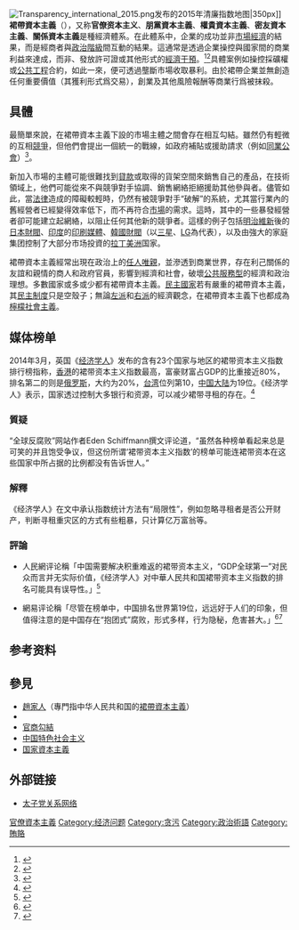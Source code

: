 {{multiple issues|
{{external links|time=2020-03-18T08:01:30+00:00}}
{{globalize|time=2020-03-18T08:01:30+00:00}}
{{pov|time=2020-03-18T08:01:30+00:00}}
}}
[[File:Transparency_international_2015.png|thumb]]发布的2015年清廉指数地图|350px]]
'''裙帶資本主義'''（{{lang-en|Crony capitalism}}），又称'''官僚资本主义'''、'''朋黨資本主義'''、'''權貴資本主義'''、'''密友資本主義'''、'''關係資本主義'''是種經濟體系。在此體系中，企業的成功並非[[市场经济|市場經濟]]的結果，而是經商者與[[政治|政治階級]]間互動的結果。這通常是透過企業操控與國家間的商業利益來達成，而非{{le|優惠稅率|Tax break}}、發放許可證或其他形式的[[經濟干預主義|經濟干預]]。<ref>{{cite web|title=Crony Capitalism and the East Asian Currency and Financial 'Crises'|url=http://www.cis.org.au/publications/policy-magazine/article/2877-feature-crony-capitalism-and-the-east-asian-currency-and-financial-crises|access-date=July 22, 2012|author=Helen Hughes|date=Spring 1999|quote=Japan's dismal performance in the 1990s and the East Asian collapses of 1997 indicate that [[dirigisme|dirigisme]] can only boost economies in the short run and at high cost.  It breaks down in the long run (Lindsey and Lukas 1998).|volume=15|issue=3|magazine=Policy|archive-date=2018-08-10|archive-url=https://web.archive.org/web/20180810112915/http://www.cis.org.au/publications/policy-magazine/article/2877-feature-crony-capitalism-and-the-east-asian-currency-and-financial-crises/|dead-url=no}}</ref><ref name="NYT-20140327">{{cite news|last=Kristof|first=Nicholas|author-link=Nicholas Kristof|title=A Nation of Takers?|url=https://www.nytimes.com/2014/03/27/opinion/kristof-a-nation-of-takers.html|date=March 27, 2014|work=[[The_New_York_Times|The New York Times]]|access-date=March 27, 2014|archive-date=2018-09-23|archive-url=https://web.archive.org/web/20180923011532/https://www.nytimes.com/2014/03/27/opinion/kristof-a-nation-of-takers.html|dead-url=no}}</ref>具體案例如操控採礦權或[[公共工程|公共工程]]合約，如此一來，便可透過壟斷市場收取暴利。由於裙帶企業並無創造任何重要價值（其獲利形式爲交易），創業及其他風險報酬等商業行爲被抹殺。

== 具體 ==
最簡單來說，在裙帶資本主義下設的市場主體之間會存在相互勾結。雖然仍有輕微的互相[[競爭|競爭]]，但他們會提出一個統一的戰線，如政府補貼或援助請求（例如[[同業公會|同業公會]]）<ref>{{cite web|accessdate=2014-06-01|url=http://intl.ce.cn/sjjj/qy/201207/26/t20120726_23528039.shtml|title=必须根除裙带资本主义|publisher=[[中国经济网|中国经济网]]|archive-url=https://web.archive.org/web/20140605051752/http://intl.ce.cn/sjjj/qy/201207/26/t20120726_23528039.shtml|archive-date=2014-06-05|dead-url=yes}}</ref>。

新加入市場的主體可能很難找到[[貸款|貸款]]或取得的貨架空間來銷售自己的產品，在技術領域上，他們可能從來不與競爭對手協調、銷售網絡拒絕援助其他參與者。儘管如此，當[[法律|法律]]造成的障礙較輕時，仍然有被競爭對手“破解”的系統，尤其當行業內的舊經營者已經變得效率低下，而不再符合[[市場|市場]]的需求。這時，其中的一些暴發經營者卻可能建立起網絡，以阻止任何其他新的競爭者。這樣的例子包括[[明治維新|明治維新]]後的[[日本財閥|日本財閥]]、[[印度|印度]]的[[印刷|印刷]][[传播媒体|媒體]]、[[韩国财阀|韓國財閥]]（以[[三星集團|三星]]、[[LG集团|LG]]為代表），以及由強大的家庭集团控制了大部分市场投資的[[拉丁美洲|拉丁美洲]]国家。

裙帶資本主義經常出現在政治上的[[任人唯親|任人唯親]]，並滲透到商業世界，存在利己關係的友誼和親情的商人和政府官員，影響到經濟和社會，破壞[[公共物品|公共服務型]]的經濟和政治理想。多數國家或多或少都有裙帶資本主義。[[民主國家|民主國家]]若有嚴重的裙帶資本主義，其[[民主制度分类|民主制度]]只是空殼子；無論[[左派|左派]]和[[右派|右派]]的經濟觀念，在裙帶資本主義下也都成為[[檸檬社會主義|檸檬社會主義]]。

== 媒体榜单 ==
2014年3月，英国《[[经济学人|经济学人]]》发布的含有23个国家与地区的裙带资本主义指数排行榜指称，[[香港|香港]]的裙带资本主义指数最高，富豪财富占GDP的比重接近80%，排名第二的则是[[俄罗斯|俄罗斯]]，大约为20%，[[台湾|台湾]]位列第10，[[中国大陆|中国大陆]]为19位。《经济学人》表示，国家透过控制大多银行和资源，可以减少裙带寻租的存在。<ref>{{citenews|url=http://www.guancha.cn/economy/2014_05_05_226760.shtml|title=《经济学人》裙带资本主义指数排行榜：香港第一 中国落后于美国|publisher=[[观察者网|观察者网]]|accessdate=2014-06-23|archive-date=2014-06-11|archive-url=https://web.archive.org/web/20140611100725/http://www.guancha.cn/economy/2014_05_05_226760.shtml|dead-url=no}}</ref>

=== 質疑 ===
“全球反腐败”网站作者Eden Schiffmann撰文评论道，“虽然各种榜单看起来总是可笑的并且饱受争议，但这份所谓‘裙带资本主义指数’的榜单可能连裙带资本在这些国家中所占据的比例都没有告诉世人。”

=== 解釋 ===
《经济学人》在文中承认指数统计方法有“局限性”，例如忽略寻租者是否公开财产，判断寻租重灾区的方式有些粗暴，只计算亿万富翁等。

=== 評論 ===

* 人民網评论稱「中国需要解决积重难返的裙带资本主义，“GDP全球第一”对民众而言并无实际价值，《经济学人》对中華人民共和国裙带资本主义指数的排名可能具有误导性。」<ref>{{cite web|url=http://paper.people.com.cn/gjjrb/html/2014-05/19/content_1429505.htm|title=香港的资本主义有多“裙带”|publisher=人民网|date=2014年5月19日|language=zh-hans|accessdate=2014年7月1日|archive-date=2014年8月8日|archive-url=https://web.archive.org/web/20140808034835/http://paper.people.com.cn/gjjrb/html/2014-05/19/content_1429505.htm|dead-url=no}}</ref>

* 網易评论稱「尽管在榜单中，中国排名世界第19位，远远好于人们的印象，但值得注意的是中国存在“抱团式”腐败，形式多样，行为隐秘，危害甚大。」<ref>{{cite web|url=http://www.21ccom.net/articles/dlpl/cjpl/2014/0508/105696.html|title=邓聿文：中国GDP、贫富差距双双超美|publisher=[[共识网|共识网]]|date=2014-05-08|language=zh-hans|archiveurl=https://web.archive.org/web/20160305011603/http://www.21ccom.net/articles/dlpl/cjpl/2014/0508/105696.html|archivedate=2016-03-05|deadurl=yes|access-date=2014-07-01}}</ref><ref>{{cite web|url=http://money.163.com/14/0523/02/9ST8D5IO00253B0H.html|title=“全球裙带资本主义指数”昭示了什么|publisher=网易|date=2014-05-23|language=zh-hans|access-date=2014-07-01|archive-url=https://web.archive.org/web/20140809194624/http://money.163.com/14/0523/02/9ST8D5IO00253B0H.html|archive-date=2014-08-09|dead-url=yes}}</ref>

== 参考资料 ==
{{reflist}}

== 參見 ==
* [[趙家人|趙家人]]（專門指中华人民共和国的[[裙帶資本主義|裙帶資本主義]]）
* {{link-en|馬可仕的親信|Cronies of Ferdinand Marcos}}
* [[官商勾結|官商勾結]]
* [[中国特色社会主义|中国特色社会主义]]
* [[国家資本主義|国家資本主義]]

== 外部链接 ==
* [https://github.com/programthink/zhao 太子党关系网络]{{Wayback|url=https://github.com/programthink/zhao |date=20160302025722 }}

[[Category:官僚資本主義|]]
[[Category:经济问题|Category:经济问题]]
[[Category:贪污|Category:贪污]]
[[Category:政治術語|Category:政治術語]]
[[Category:賄賂|Category:賄賂]]